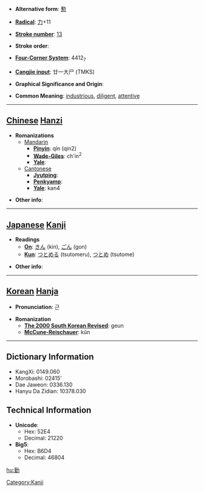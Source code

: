 * '''Alternative form''': [[懃]]

* '''[[Wiktionary:Chinese radical index| Radical]]''': [[Wiktionary:Chinese radical index 力|力]]+11

* '''[[Wiktionary:Chinese total strokes index|Stroke number]]''': [[Wiktionary:Chinese total strokes index 13|13]]

* '''Stroke order''': 

* '''[[Wiktionary:Chinese four corner index|Four-Corner System]]''': 4412<sub>7</sub>

* '''[[Wiktionary:Chinese Cangjie index|Cangjie input]]''': 廿一大尸 (TMKS)

* '''Graphical Significance and Origin''': 

* '''Common Meaning''': [[industrious]], [[diligent]], [[attentive]]

----

== [[Chinese]] [[Hanzi]] ==

* '''Romanizations'''
** [[Mandarin]]
*** '''[[Pinyin]]''': qín (qin2)
*** '''[[Wade-Giles]]''': ch'in<sup>2</sup>
*** '''[[Yale]]''': 
**[[Cantonese]]
***'''[[Jyutping]]''':
***'''[[Penkyamp]]''': 
***'''[[Yale]]''': kan4

* '''Other info''': 

----

== [[Japanese]] [[Kanji]] ==

* '''Readings'''
** '''[[On]]''': [[きん]] (kin), [[ごん]] (gon)
** '''[[Kun]]''': [[つとめる]] (tsutomeru), [[つとめ]] (tsutome)

* '''Other info''':  

----

== [[Korean]] [[Hanja]] ==

* '''Pronunciation''': 근

* '''Romanization'''
** '''[[The 2000 South Korean Revised Romanization|The 2000 South Korean Revised]]''': geun
** '''[[McCune-Reischauer]]''': kŭn

----

== Dictionary Information ==

* KangXi: 0149.060
* Morobashi: 02415'
* Dae Jaweon: 0336.130
* Hanyu Da Zidian: 10378.030

== Technical Information ==

* '''Unicode''':
** Hex: 52E4
** Decimal: 21220
* '''Big5''':
** Hex: B6D4
** Decimal: 46804

[[hu:勤]]


[[Category:Kanji]]